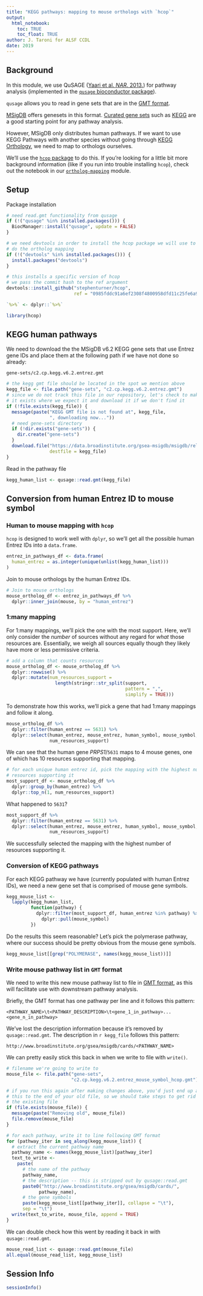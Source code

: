 ```yaml
---
title: "KEGG pathways: mapping to mouse orthologs with `hcop`"
output: 
  html_notebook:
    toc: TRUE
    toc_float: TRUE
author: J. Taroni for ALSF CCDL
date: 2019
---
```


## Background

In this module, we use QuSAGE ([Yaari et al. _NAR_. 2013.](https://doi.org/10.1093/nar/gkt660))
for pathway analysis (implemented in the [`qusage` bioconductor package](https://bioconductor.org/packages/release/bioc/html/qusage.html)).

`qusage` allows you to read in gene sets that are in the [GMT format](http://software.broadinstitute.org/cancer/software/gsea/wiki/index.php/Data_formats#GMT:_Gene_Matrix_Transposed_file_format_.28.2A.gmt.29).

[MSigDB](http://software.broadinstitute.org/gsea/msigdb) offers genesets in this format.
[Curated gene sets](http://software.broadinstitute.org/gsea/msigdb/collections.jsp#C2) 
such as [KEGG](https://www.genome.jp/kegg/) are a good starting point for any pathway analysis.

However, MSigDB only distributes human pathways.
If we want to use KEGG Pathways with another species without going through
[KEGG Orthology](https://www.genome.jp/kegg/ko.html), we need to map to
orthologs ourselves.

We'll use the [`hcop` package](https://github.com/stephenturner/hcop) to do 
this.
If you're looking for a little bit more background information (like if you
run into trouble installing `hcop`), check out the notebook in our
[`ortholog-mapping`](https://github.com/AlexsLemonade/refinebio-examples/tree/master/ortholog-mapping) module.

## Setup

Package installation

```r
# need read.gmt functionality from qusage
if (!("qusage" %in% installed.packages())) {
  BiocManager::install("qusage", update = FALSE)
}

# we need devtools in order to install the hcop package we will use to
# do the ortholog mapping
if (!("devtools" %in% installed.packages())) {
  install.packages("devtools")
}

# this installs a specific version of hcop
# we pass the commit hash to the ref argument
devtools::install_github("stephenturner/hcop", 
                         ref = "0985fddc91a6ef2308f4800958dfd11c25fe6a98")
```

```r
`%>%` <- dplyr::`%>%`
```

```r
library(hcop)
```

## KEGG human pathways

We need to download the the MSigDB v6.2 KEGG gene sets that use Entrez gene IDs
and place them at the following path if we have not done so already:

```
gene-sets/c2.cp.kegg.v6.2.entrez.gmt
```

```r
# the kegg gmt file should be located in the spot we mention above
kegg_file <- file.path("gene-sets", "c2.cp.kegg.v6.2.entrez.gmt")
# since we do not track this file in our repository, let's check to make sure
# it exists where we expect it and download it if we don't find it
if (!file.exists(kegg_file)) {
  message(paste("KEGG GMT file is not found at", kegg_file, 
                ", downloading now..."))
  # need gene-sets directory
  if (!dir.exists("gene-sets")) {
    dir.create("gene-sets")
  }
  download.file("https://data.broadinstitute.org/gsea-msigdb/msigdb/release/6.2/c2.cp.kegg.v6.2.entrez.gmt", 
                destfile = kegg_file)
}
```

Read in the pathway file

```r
kegg_human_list <- qusage::read.gmt(kegg_file)
```

## Conversion from human Entrez ID to mouse symbol

### Human to mouse mapping with `hcop`

`hcop` is designed to work well with `dplyr`, so we'll get all the possible
human Entrez IDs into a `data.frame`.

```r
entrez_in_pathways_df <- data.frame(
  human_entrez = as.integer(unique(unlist(kegg_human_list)))
)
```

Join to mouse orthologs by the human Entrez IDs.

```r
# Join to mouse orthologs
mouse_ortholog_df <- entrez_in_pathways_df %>% 
  dplyr::inner_join(mouse, by = "human_entrez")
```

### 1:many mapping

For 1:many mappings, we'll pick the one with the most support.
Here, we'll only consider the _number_ of sources without any regard for _what_
those resources are.
Essentially, we weigh all sources equally though they likely have more or less
permissive criteria.

```r
# add a column that counts resources
mouse_ortholog_df <- mouse_ortholog_df %>%
  dplyr::rowwise() %>%
  dplyr::mutate(num_resources_support = 
                  length(stringr::str_split(support, 
                                            pattern = ",", 
                                            simplify = TRUE)))

```

To demonstrate how this works, we'll pick a gene that had 1:many mappings
and follow it along.

```r
mouse_ortholog_df %>% 
  dplyr::filter(human_entrez == 5631) %>%
  dplyr::select(human_entrez, mouse_entrez, human_symbol, mouse_symbol,
                num_resources_support)
```

We can see that the human gene _PRPS1_/`5631` maps to 4 mouse genes, one of 
which has 10 resources supporting that mapping.

```r
# for each unique human entrez id, pick the mapping with the highest number of
# resources supporting it
most_support_df <- mouse_ortholog_df %>%
  dplyr::group_by(human_entrez) %>%
  dplyr::top_n(1, num_resources_support)
```

What happened to `5631`?

```r
most_support_df %>% 
  dplyr::filter(human_entrez == 5631) %>%
  dplyr::select(human_entrez, mouse_entrez, human_symbol, mouse_symbol,
                num_resources_support)
```

We successfully selected the mapping with the highest number of resources
supporting it.

### Conversion of KEGG pathways

For each KEGG pathway we have (currently populated with human Entrez IDs),
we need a new gene set that is comprised of mouse gene symbols.

```r
kegg_mouse_list <- 
  lapply(kegg_human_list, 
         function(pathway) {
           dplyr::filter(most_support_df, human_entrez %in% pathway) %>%
             dplyr::pull(mouse_symbol)
         })
```

Do the results this seem reasonable?
Let's pick the polymerase pathway, where our success should be pretty obvious
from the mouse gene symbols.

```r
kegg_mouse_list[[grep("POLYMERASE", names(kegg_mouse_list))]]
```

### Write mouse pathway list in `GMT` format

We need to write this new mouse pathway list to file in [GMT format](http://software.broadinstitute.org/cancer/software/gsea/wiki/index.php/Data_formats#GMT:_Gene_Matrix_Transposed_file_format_.28.2A.gmt.29), as this will facilitate use with downstream pathway analysis.

Briefly, the GMT format has one pathway per line and it follows this pattern:

```
<PATHWAY_NAME>\t<PATHWAY_DESCRIPTION>\t<gene_1_in_pathway>...<gene_n_in_pathway>
```

We've lost the description information because it's removed by 
`qusage::read.gmt`.
The description in `r kegg_file` follows this pattern:

```
http://www.broadinstitute.org/gsea/msigdb/cards/<PATHWAY_NAME>
```

We can pretty easily stick this back in when we write to file with `write()`.

```r
# filename we're going to write to
mouse_file <- file.path("gene-sets", 
                        "c2.cp.kegg.v6.2.entrez_mouse_symbol_hcop.gmt")

# if you run this again after making changes above, you'd just end up appending
# this to the end of your old file, so we should take steps to get rid of
# the existing file
if (file.exists(mouse_file)) {
  message(paste("Removing old", mouse_file))
  file.remove(mouse_file)
}

# for each pathway, write it to line following GMT format
for (pathway_iter in seq_along(kegg_mouse_list)) {
  # extract the current pathway name
  pathway_name <- names(kegg_mouse_list)[pathway_iter]
  text_to_write <- 
    paste(
      # the name of the pathway
      pathway_name,
      # the description -- this is stripped out by qusage::read.gmt
      paste0("http://www.broadinstitute.org/gsea/msigdb/cards/",
            pathway_name),
      # the gene symbols
      paste(kegg_mouse_list[[pathway_iter]], collapse = "\t"),
      sep = "\t")
  write(text_to_write, mouse_file, append = TRUE)
}
```

We can double check how this went by reading it back in with `qusage::read.gmt`.

```r
mouse_read_list <- qusage::read.gmt(mouse_file)
all.equal(mouse_read_list, kegg_mouse_list)
```

## Session Info

```r
sessionInfo()
```

